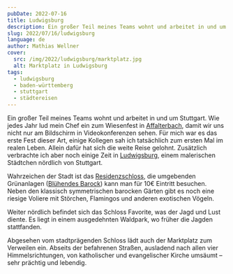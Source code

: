 ```yaml
---
pubDate: 2022-07-16
title: Ludwigsburg
description: Ein großer Teil meines Teams wohnt und arbeitet in und um Stuttgart. Wie jedes Jahr lud mein Chef ein zum Wiesenfest in Affalterbach, damit wir uns nicht nur am Bildschirm in Videokonferenzen sehen. Für mich war es das erste Fest dieser Art, einige Kollegen sah ich tatsächlich zum ersten Mal im realen Leben. Allein dafür hat sich die weite Reise gelohnt. Zusätzlich verbrachte ich aber noch einige Zeit in Ludwigsburg, einem malerischen Städtchen nördlich von Stuttgart.
slug: 2022/07/16/ludwigsburg
language: de
author: Mathias Wellner
cover:
  src: /img/2022/ludwigsburg/marktplatz.jpg
  alt: Marktplatz in Ludwigsburg
tags:
  - ludwigsburg
  - baden-württemberg
  - stuttgart
  - städtereisen
---
```



Ein großer Teil meines Teams wohnt und arbeitet in und um Stuttgart. Wie jedes Jahr lud mein Chef ein zum Wiesenfest in [Affalterbach](https://www.affalterbach.de/), damit wir uns nicht nur am Bildschirm in Videokonferenzen sehen. Für mich war es das erste Fest dieser Art, einige Kollegen sah ich tatsächlich zum ersten Mal im realen Leben. Allein dafür hat sich die weite Reise gelohnt. Zusätzlich verbrachte ich aber noch einige Zeit in [Ludwigsburg](https://de.wikipedia.org/wiki/Ludwigsburg), einem malerischen Städtchen nördlich von Stuttgart.

<ResponsiveImage
  src="/img/2022/ludwigsburg/schloss1.jpg"
  alt="Barockschloss in Ludwigsburg"
  aspectRatio="4:3"
/>

Wahrzeichen der Stadt ist das [Residenzschloss](https://de.wikipedia.org/wiki/Residenzschloss_Ludwigsburg), die umgebenden Grünanlagen ([Blühendes Barock](https://de.wikipedia.org/wiki/Bl%C3%BChendes_Barock)) kann man für 10€ Eintritt besuchen. Neben den klassisch symmetrischen barocken Gärten gibt es noch eine riesige Voliere mit Störchen, Flamingos und anderen exotischen Vögeln.

<ResponsiveImage
  src="/img/2022/ludwigsburg/schloss2.jpg"
  alt="Schloss Favorite"
  aspectRatio="4:3"
/>

Weiter nördlich befindet sich das Schloss Favorite, was der Jagd und Lust diente. Es liegt in einem ausgedehnten Waldpark, wo früher die Jagden stattfanden.

<ResponsiveImage
  src="/img/2022/ludwigsburg/marktplatz.jpg"
  alt="Marktplatz"
  aspectRatio="4:3"
/>

Abgesehen vom stadtprägenden Schloss lädt auch der Marktplatz zum Verweilen ein. Abseits der befahrenen Straßen, ausladend nach allen vier Himmelsrichtungen, von katholischer und evangelischer Kirche umsäumt &ndash; sehr prächtig und lebendig.
